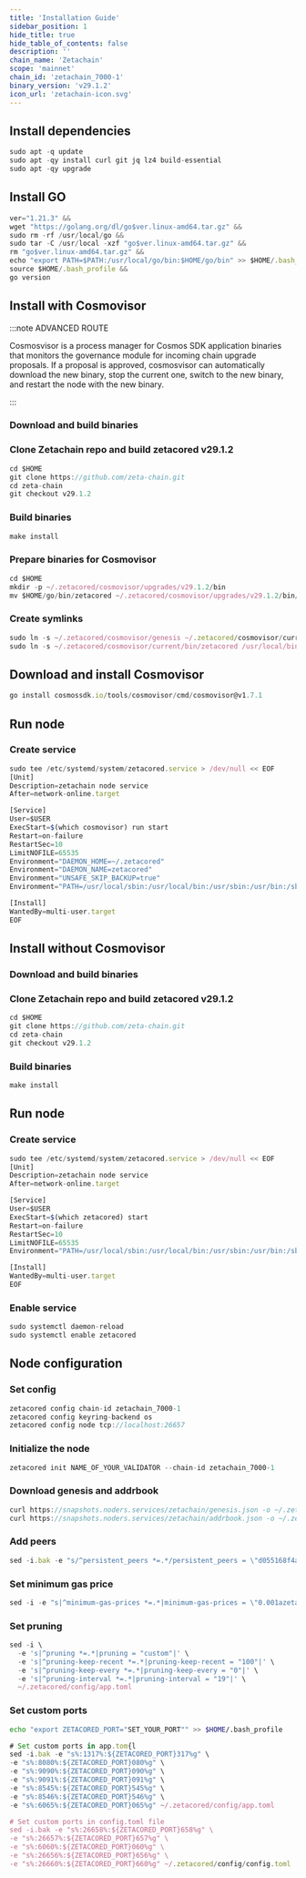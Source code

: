 ```yaml
---
title: 'Installation Guide'
sidebar_position: 1
hide_title: true
hide_table_of_contents: false
description: ''
chain_name: 'Zetachain'
scope: 'mainnet'
chain_id: 'zetachain_7000-1'
binary_version: 'v29.1.2'
icon_url: 'zetachain-icon.svg'
---
```



<PageTitle
  iconUrl="img/zetachain-icon.svg"
  title="Zetachain Installation Guide"
  chainId="zetachain_7000-1"
  version="v29.1.2"
/>

## Install dependencies

```js
sudo apt -q update
sudo apt -qy install curl git jq lz4 build-essential
sudo apt -qy upgrade
```

## Install GO

```js
ver="1.21.3" &&
wget "https://golang.org/dl/go$ver.linux-amd64.tar.gz" &&
sudo rm -rf /usr/local/go &&
sudo tar -C /usr/local -xzf "go$ver.linux-amd64.tar.gz" &&
rm "go$ver.linux-amd64.tar.gz" &&
echo "export PATH=$PATH:/usr/local/go/bin:$HOME/go/bin" >> $HOME/.bash_profile &&
source $HOME/.bash_profile &&
go version
```

## Install with Cosmovisor

:::note ADVANCED ROUTE

Cosmosvisor is a process manager for Cosmos SDK application binaries that monitors the governance module for incoming chain upgrade proposals. If a proposal is approved, cosmosvisor can automatically download the new binary, stop the current one, switch to the new binary, and restart the node with the new binary.

:::

### Download and build binaries

### Clone Zetachain repo and build zetacored v29.1.2

```js
cd $HOME
git clone https://github.com/zeta-chain.git
cd zeta-chain
git checkout v29.1.2
```

### Build binaries

```js
make install
```

### Prepare binaries for Cosmovisor

```js
cd $HOME
mkdir -p ~/.zetacored/cosmovisor/upgrades/v29.1.2/bin
mv $HOME/go/bin/zetacored ~/.zetacored/cosmovisor/upgrades/v29.1.2/bin/
```

### Create symlinks

```js
sudo ln -s ~/.zetacored/cosmovisor/genesis ~/.zetacored/cosmovisor/current -f
sudo ln -s ~/.zetacored/cosmovisor/current/bin/zetacored /usr/local/bin/zetacored -f
```

## Download and install Cosmovisor

```js
go install cosmossdk.io/tools/cosmovisor/cmd/cosmovisor@v1.7.1
```

## Run node

### Create service

```js
sudo tee /etc/systemd/system/zetacored.service > /dev/null << EOF
[Unit]
Description=zetachain node service
After=network-online.target

[Service]
User=$USER
ExecStart=$(which cosmovisor) run start
Restart=on-failure
RestartSec=10
LimitNOFILE=65535
Environment="DAEMON_HOME=~/.zetacored"
Environment="DAEMON_NAME=zetacored"
Environment="UNSAFE_SKIP_BACKUP=true"
Environment="PATH=/usr/local/sbin:/usr/local/bin:/usr/sbin:/usr/bin:/sbin:/bin:/usr/games:/usr/local/games:/snap/bin:~/.zetacored/cosmovisor/current/bin"

[Install]
WantedBy=multi-user.target
EOF
```

## Install without Cosmovisor

### Download and build binaries

### Clone Zetachain repo and build zetacored v29.1.2

```js
cd $HOME
git clone https://github.com/zeta-chain.git
cd zeta-chain
git checkout v29.1.2
```

### Build binaries

```js
make install
```

## Run node

### Create service

```js
sudo tee /etc/systemd/system/zetacored.service > /dev/null << EOF
[Unit]
Description=zetachain node service
After=network-online.target

[Service]
User=$USER
ExecStart=$(which zetacored) start
Restart=on-failure
RestartSec=10
LimitNOFILE=65535
Environment="PATH=/usr/local/sbin:/usr/local/bin:/usr/sbin:/usr/bin:/sbin:/bin:/usr/games:/usr/local/games:/snap/bin"

[Install]
WantedBy=multi-user.target
EOF
```

### Enable service

```js
sudo systemctl daemon-reload
sudo systemctl enable zetacored
```

## Node configuration

### Set config

```js
zetacored config chain-id zetachain_7000-1
zetacored config keyring-backend os
zetacored config node tcp://localhost:26657
```

### Initialize the node

```js
zetacored init NAME_OF_YOUR_VALIDATOR --chain-id zetachain_7000-1
```

### Download genesis and addrbook

```js
curl https://snapshots.noders.services/zetachain/genesis.json -o ~/.zetacored/config/genesis.json
curl https://snapshots.noders.services/zetachain/addrbook.json -o ~/.zetacored/config/addrbook.json
```

### Add peers

```js
sed -i.bak -e "s/^persistent_peers *=.*/persistent_peers = \"d055168f4afe65bbecb951ed1158307ce5b98cc2@zetachain-rpc.noders.services:22556\"/" ~/.zetacored/config/config.toml
```

### Set minimum gas price

```js
sed -i -e "s|^minimum-gas-prices *=.*|minimum-gas-prices = \"0.001azeta\"|" ~/.zetacored/config/app.toml
```

### Set pruning

```js
sed -i \
  -e 's|^pruning *=.*|pruning = "custom"|' \
  -e 's|^pruning-keep-recent *=.*|pruning-keep-recent = "100"|' \
  -e 's|^pruning-keep-every *=.*|pruning-keep-every = "0"|' \
  -e 's|^pruning-interval *=.*|pruning-interval = "19"|' \
  ~/.zetacored/config/app.toml
```

### Set custom ports

```bash
echo "export ZETACORED_PORT="SET_YOUR_PORT"" >> $HOME/.bash_profile
```

```js
# Set custom ports in app.tom{l
sed -i.bak -e "s%:1317%:${ZETACORED_PORT}317%g" \
-e "s%:8080%:${ZETACORED_PORT}080%g" \
-e "s%:9090%:${ZETACORED_PORT}090%g" \
-e "s%:9091%:${ZETACORED_PORT}091%g" \
-e "s%:8545%:${ZETACORED_PORT}545%g" \
-e "s%:8546%:${ZETACORED_PORT}546%g" \
-e "s%:6065%:${ZETACORED_PORT}065%g" ~/.zetacored/config/app.toml

# Set custom ports in config.toml file
sed -i.bak -e "s%:26658%:${ZETACORED_PORT}658%g" \
-e "s%:26657%:${ZETACORED_PORT}657%g" \
-e "s%:6060%:${ZETACORED_PORT}060%g" \
-e "s%:26656%:${ZETACORED_PORT}656%g" \
-e "s%:26660%:${ZETACORED_PORT}660%g" ~/.zetacored/config/config.toml
```